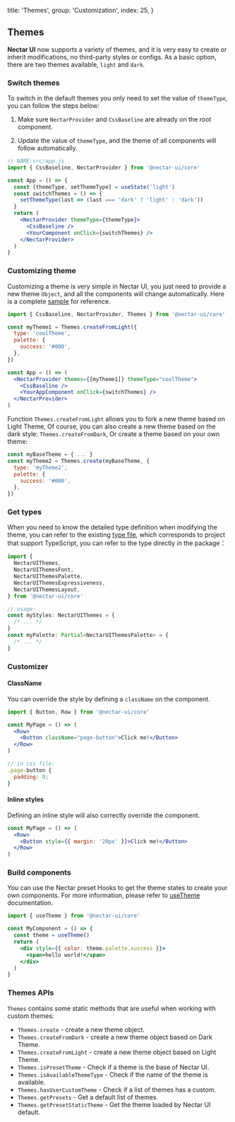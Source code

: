 
  title: 'Themes',
  group: 'Customization',
  index: 25,
}

## Themes

**Nectar UI** now supports a variety of themes, and it is very easy to create or inherit modifications, no third-party styles or configs.
As a basic option, there are two themes available, `light` and `dark`.

### Switch themes

To switch in the default themes you only need to set the value of `themeType`, you can follow the steps below:

1. Make sure `NectarProvider` and `CssBaseline` are already on the root component.

2. Update the value of `themeType`, and the theme of all components will follow automatically.

```jsx
// NAME:src/app.js
import { CssBaseline, NectarProvider } from '@nectar-ui/core'

const App = () => {
  const [themeType, setThemeType] = useState('light')
  const switchThemes = () => {
    setThemeType(last => (last === 'dark' ? 'light' : 'dark'))
  }
  return (
    <NectarProvider themeType={themeType}>
      <CssBaseline />
      <YourComponent onClick={switchThemes} />
    </NectarProvider>
  )
}
```

### Customizing theme

Customizing a theme is very simple in Nectar UI, you just need to provide a new theme `Object`,
and all the components will change automatically.
Here is a complete [sample](https://github.com/nectar-org/nectar-ui/tree/master/examples/custom-themes) for reference.

```jsx
import { CssBaseline, NectarProvider, Themes } from '@nectar-ui/core'

const myTheme1 = Themes.createFromLight({
  type: 'coolTheme',
  palette: {
    success: '#000',
  },
})

const App = () => (
  <NectarProvider themes={[myTheme1]} themeType="coolTheme">
    <CssBaseline />
    <YourAppComponent onClick={switchThemes} />
  </NectarProvider>
)
```

Function `Themes.createFromLight` allows you to fork a new theme based on Light Theme,
Of course, you can also create a new theme based on the dark style: `Themes.createFromDark`,
Or create a theme based on your own theme:

```jsx
const myBaseTheme = { ... }
const myTheme2 = Themes.create(myBaseTheme, {
  type: 'myTheme2',
  palette: {
    success: '#000',
  },
})
```

### Get types

When you need to know the detailed type definition when modifying the theme,
you can refer to the existing [type file](https://github.com/nectar-org/nectar-ui/blob/master/components/themes/presets/index.ts),
which corresponds to project that support TypeScript, you can refer to the type directly in the package：

```ts
import {
  NectarUIThemes,
  NectarUIThemesFont,
  NectarUIThemesPalette,
  NectarUIThemesExpressiveness,
  NectarUIThemesLayout,
} from '@nectar-ui/core'

// usage:
const myStyles: NectarUIThemes = {
  /* ... */
}
const myPalette: Partial<NectarUIThemesPalette> = {
  /* ... */
}
```

### Customizer

#### ClassName

You can override the style by defining a `className` on the component.

```jsx
import { Button, Row } from '@nectar-ui/core'

const MyPage = () => (
  <Row>
    <Button className="page-button">Click me!</Button>
  </Row>
)

// in css file:
.page-button {
  padding: 0;
}
```

#### Inline styles

Defining an inline style will also correctly override the component.

```jsx
const MyPage = () => (
  <Row>
    <Button style={{ margin: '20px' }}>Click me!</Button>
  </Row>
)
```

### Build components

You can use the Nectar preset Hooks to get the theme states to create your own components.
For more information, please refer to [useTheme](/en-us/hooks/use-theme) documentation.

```jsx
import { useTheme } from '@nectar-ui/core'

const MyComponent = () => {
  const theme = useTheme()
  return (
    <div style={{ color: theme.palette.success }}>
      <span>hello world!</span>
    </div>
  )
}
```

### Themes APIs

`Themes` contains some static methods that are useful when working with custom themes:

- `Themes.create` - create a new theme object.
- `Themes.createFromDark` - create a new theme object based on Dark Theme.
- `Themes.createFromLight` - create a new theme object based on Light Theme.
- `Themes.isPresetTheme` - Check if a theme is the base of Nectar UI.
- `Themes.isAvailableThemeType` - Check if the name of the theme is available.
- `Themes.hasUserCustomTheme` - Check if a list of themes has a custom.
- `Themes.getPresets` - Get a default list of themes.
- `Themes.getPresetStaticTheme` - Get the theme loaded by Nectar UI default.

